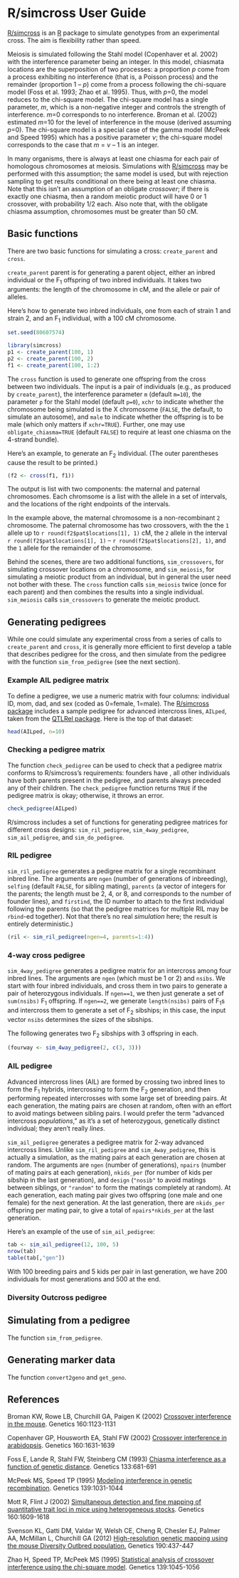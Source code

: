 <!--
%\VignetteEngine{knitr::knitr}
%\VignetteIndexEntry{R/simcross User Guide}
-->

# R/simcross User Guide

[R/simcross](https://github.com/kbroman/simcross) is an
[R](http://www.r-project.org) package to simulate genotypes from an
experimental cross. The aim is flexibility rather than speed.

Meiosis is simulated following the Stahl model (Copenhaver et
al. 2002) with the interference parameter being an integer. In this
model, chiasmata locations are the superposition of two processes: a
proportion _p_ come from a process exhibiting no interference (that
is, a Poisson process) and the remainder (proportion 1 &ndash; _p_)
come from a process following the chi-square model (Foss et al. 1993;
Zhao et al. 1995). Thus, with _p_=0, the model reduces to the
chi-square model.  The chi-square model has a single parameter, _m_,
which is a non-negative integer and controls the strength of
interference. _m_=0 corresponds to no interference.  Broman et
al. (2002) estimated _m_=10 for the level of interference in the mouse
(derived assuming _p_=0).  The chi-square model is a special case of
the gamma model (McPeek and Speed 1995) which has a positive parameter
_&nu;_; the chi-square model corresponds to the case that _m_ = _&nu;_
&ndash; 1 is an integer.

In many organisms, there is always at least one chiasma for each pair
of homologous chromosomes at meiosis. Simulations with
[R/simcross](https://github.com/kbroman/simcross) may be performed
with this assumption; the same model is used, but with rejection
sampling to get results conditional on there being at least one
chiasma. Note that this isn't an assumption of an obligate
_crossover_; if there is exactly one chiasma, then a random meiotic
product will have 0 or 1 crossover, with probability 1/2 each. Also
note that, with the obligate chiasma assumption, chromosomes must be
greater than 50 cM.

## Basic functions

There are two basic functions for simulating a cross:
`create_parent` and `cross`.

`create_parent` parent is for generating a parent object, either an
inbred individual or the F<sub>1</sub> offspring of two inbred
individuals. It takes two arguments: the length of the chromosome in
cM, and the allele or pair of alleles.

Here's how to generate two inbred individuals, one from each of strain
1 and strain 2, and an F<sub>1</sub> individual, with a 100 cM
chromosome.

```r
set.seed(80607574)
```

```r
library(simcross)
p1 <- create_parent(100, 1)
p2 <- create_parent(100, 2)
f1 <- create_parent(100, 1:2)
```

The `cross` function is used to generate one offspring from the cross
between two individuals.  The input is a pair of individuals (e.g., as
produced by `create_parent`), the interference parameter `m` (default
`m=10`), the parameter `p` for the Stahl model (default `p=0`), `xchr`
to indicate whether the chromosome being simulated is the X chromosome
(`FALSE`, the default, to simulate an autosome), and `male` to
indicate whether the offspring is to be male (which only matters if
`xchr=TRUE`). Further, one may use `obligate_chiasma=TRUE` (default
`FALSE`) to require at least one chiasma on the 4-strand bundle).

Here's an example, to generate an F<sub>2</sub> individual.  (The
outer parentheses cause the result to be printed.)

```r
(f2 <- cross(f1, f1))
```

The output is list with two components: the maternal and paternal
chromosomes. Each chromsome is a list with the allele in a set
of intervals, and the locations of the right endpoints of the
intervals.

In the example above, the maternal chromosome is a non-recombinant `2`
chromosome. The paternal chromosome has two crossovers, with the
the `1` allele up to `r round(f2$pat$locations[1], 1)` cM, the `2` allele
in the interval `r round(f2$pat$locations[1], 1)` &ndash;
`r round(f2$pat$locations[2], 1)`, and the `1` allele
for the remainder of the chromosome.

Behind the scenes, there are two additional
functions, `sim_crossovers`, for simulating crossover locations on a
chromosome, and `sim_meiosis`, for simulating a meiotic product from
an individual, but in general the user need not bother with these.
The `cross` function calls `sim_meiosis` twice
(once for each parent) and then combines the results into a single
individual. `sim_meiosis` calls `sim_crossovers` to generate the
meiotic product.

## Generating pedigrees

While one could simulate any experimental cross from a series of calls
to `create_parent` and `cross`, it is generally more efficient to first develop
a table that describes pedigree for the cross, and then simulate from
the pedigree with the function `sim_from_pedigree` (see the next
section).

### Example AIL pedigree matrix

To define a pedigree, we use a numeric matrix with four columns:
individual ID, mom, dad, and sex (coded as 0=female, 1=male). The
[R/simcross package](https://github.com/kbroman/simcross) includes a
sample pedigree for advanced intercross lines, `AILped`, taken from
the [QTLRel package](http://cran.r-project.org/web/packages/QTLRel/).
Here is the top of that dataset:

```r
head(AILped, n=10)
```

### Checking a pedigree matrix

The function `check_pedigree` can be used to check that a pedigree
matrix conforms to R/simcross's requirements: founders have
\code{mom == dad == 0}, all other individuals have both parents
present in the pedigree, and parents always preceded any of their
children. The `check_pedigree` function returns `TRUE` if the pedigree
matrix is okay; otherwise, it throws an error.

```r
check_pedigree(AILped)
```

R/simcross includes a set of functions for generating pedigree
matrices for different cross designs: `sim_ril_pedigree`,
`sim_4way_pedigree`, `sim_ail_pedigree`, and `sim_do_pedigree`.

### RIL pedigree

`sim_ril_pedigree` generates a pedigree matrix for a single
recombinant inbred line. The arguments are `ngen` (number of
generations of inbreeding), `selfing` (default `FALSE`, for sibling
mating), `parents` (a vector of integers for the parents; the length
must be 2, 4, or 8, and corresponds to the number of founder lines),
and `firstind`, the ID number to attach to the first individual
following the parents (so that the pedigree matrices for multiple RIL
may be `rbind`-ed together). Not that there's no real _simulation_
here; the result is entirely deterministic.)

```r
(ril <- sim_ril_pedigree(ngen=4, parents=1:4))
```

### 4-way cross pedigree

`sim_4way_pedigree` generates a pedigree matrix for an intercross
among four inbred lines. The arguments are `ngen` (which must be 1 or
2) and `nsibs`. We start with four inbred individuals, and cross them
in two pairs to generate a pair of heterozygous individuals. If
`ngen==1`, we then just generate a set of `sum(nsibs)` F<sub>1</sub>
offspring. If `ngen==2`, we generate `length(nsibs)` pairs of
F<sub>1</sub>s and intercross them to generate a set of F<sub>2</sub>
sibships; in this case, the input vector `nsibs` determines the sizes
of the sibships.

The following generates two F<sub>2</sub> sibships with 3
offspring in each.

```r
(fourway <- sim_4way_pedigree(2, c(3, 3)))
```

### AIL pedigree

Advanced intercross lines (AIL) are formed by crossing two inbred
lines to form the F<sub>1</sub> hybrids, intercrossing to form the
F<sub>2</sub> generation, and then performing repeated intercrosses
with some large set of breeding pairs. At each generation, the mating
pairs are chosen at random, often with an effort to avoid matings
between sibling pairs. I would prefer the term &ldquo;advanced
intercross _populations_,&rdquo; as it's a set of heterozygous,
genetically distinct individual; they aren't really _lines_.

`sim_ail_pedigree` generates a pedigree matrix for 2-way advanced
intercross lines. Unlike `sim_ril_pedigree` and `sim_4way_pedigree`,
this is actually a simulation, as the mating pairs at each generation
are chosen at random. The arguments are `ngen` (number of
generations), `npairs` (number of mating pairs at each generation),
`nkids_per` (for number of kids per sibship in the last generation),
and `design` (`"nosib"` to avoid matings between siblings, or
`"random"` to form the matings completely at random).  At each
generation, each mating pair gives two offspring (one male and one
female) for the next generation. At the last generation, there are
`nkids_per` offspring per mating pair, to give a total of
`npairs*nkids_per` at the last generation.

Here's an example of the use of `sim_ail_pedigree`:

```r
tab <- sim_ail_pedigree(12, 100, 5)
nrow(tab)
table(tab[,"gen"])
```

With 100 breeding pairs and 5 kids per pair in last generation, we
have 200 individuals for most generations and 500 at the end.

### Diversity Outcross pedigree




## Simulating from a pedigree

The function `sim_from_pedigree`.

## Generating marker data

The function `convert2geno` and `get_geno`.




## References

Broman KW, Rowe LB, Churchill GA, Paigen K (2002)
[Crossover interference in the mouse](http://www.genetics.org/content/160/3/1123.short).
Genetics 160:1123-1131

Copenhaver GP, Housworth EA, Stahl FW (2002)
[Crossover interference in arabidopsis](http://www.genetics.org/content/160/4/1631.short).
Genetics 160:1631-1639

Foss E, Lande R, Stahl FW, Steinberg CM (1993)
[Chiasma interference as a function of genetic distance](http://www.genetics.org/content/133/3/681.short).
Genetics 133:681-691

McPeek MS, Speed TP (1995)
[Modeling interference in genetic recombination](http://www.genetics.org/content/139/2/1031.short).
Genetics 139:1031-1044

Mott R, Flint J (2002)
[Simultaneous detection and fine mapping of quantitative trait loci in mice using heterogeneous stocks](http://www.ge
netics.org/content/160/4/1609.short).
Genetics 160:1609-1618

Svenson KL, Gatti DM, Valdar W, Welsh CE, Cheng R, Chesler EJ, Palmer
AA, McMillan L, Churchill GA (2012)
[High-resolution genetic mapping using the mouse Diversity Outbred population.](http://www.genetics.org/content/190/2/437.short)
Genetics 190:437-447

Zhao H, Speed TP, McPeek MS (1995)
[Statistical analysis of crossover interference using the chi-square model](http://www.genetics.org/content/139/2/1045.short).
Genetics 139:1045-1056

<!-- the following to make it look nicer -->
<link href="http://kbroman.org/qtlcharts/assets/vignettes/vignette.css" rel="stylesheet"></link>
